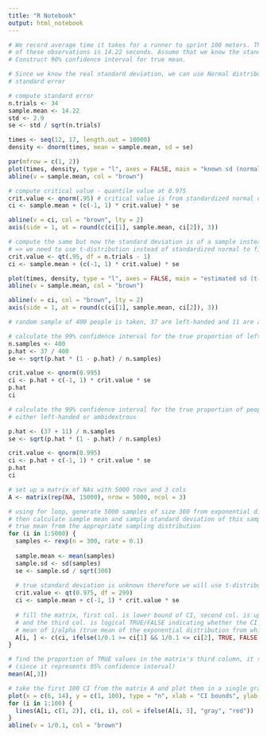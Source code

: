 ```yaml
---
title: "R Notebook"
output: html_notebook
---
```

```r
# We record average time it takes for a runner to sprint 100 meters. There are 34 observations and the mean 
# of these observations is 14.22 seconds. Assume that we know the standard deviation to be 2.9 seconds.
# Construct 90% confidence interval for true mean.

# Since we know the real standard deviation, we can use Normal distribution where we replace standard deviation with
# standard error

# compute standard error
n.trials <- 34
sample.mean <- 14.22
std <- 2.9
se <- std / sqrt(n.trials)

times <- seq(12, 17, length.out = 10000)
density <- dnorm(times, mean = sample.mean, sd = se)

par(mfrow = c(1, 2))
plot(times, density, type = "l", axes = FALSE, main = "known sd (normal dist.)")
abline(v = sample.mean, col = "brown")

# compute critical value - quantile value at 0.975
crit.value <- qnorm(.95) # critical value is from standardized normal distribution
ci <- sample.mean + (c(-1, 1) * crit.value) * se

abline(v = ci, col = "brown", lty = 2)
axis(side = 1, at = round(c(ci[1], sample.mean, ci[2]), 3))

# compute the same but now the standard deviation is of a sample instead of the population
# => we need to use t-distribution instead of standardized normal to find critical value
crit.value <- qt(.95, df = n.trials - 1)
ci <- sample.mean + (c(-1, 1) * crit.value) * se

plot(times, density, type = "l", axes = FALSE, main = "estimated sd (t-dist.)")
abline(v = sample.mean, col = "brown")

abline(v = ci, col = "brown", lty = 2)
axis(side = 1, at = round(c(ci[1], sample.mean, ci[2]), 3))
```
```r
# random sample of 400 people is taken, 37 are left-handed and 11 are ambidextrous 

# calculate the 99% confidence interval for the true proportion of left-handed-only people 
n.samples <- 400
p.hat <- 37 / 400
se <- sqrt(p.hat * (1 - p.hat) / n.samples)

crit.value <- qnorm(0.995)
ci <- p.hat + c(-1, 1) * crit.value * se
p.hat
ci
```
```r
# calculate the 99% confidence interval for the true proportion of people that are 
# either left-handed or ambidextrous

p.hat <- (37 + 11) / n.samples
se <- sqrt(p.hat * (1 - p.hat) / n.samples)

crit.value <- qnorm(0.995)
ci <- p.hat + c(-1, 1) * crit.value * se
p.hat
ci
```
```r
# set up a matrix of NAs with 5000 rows and 3 cols
A <- matrix(rep(NA, 15000), nrow = 5000, ncol = 3)

# using for loop, generate 5000 samples of size 300 from exponential distribution with rate equal to 0.1
# then calculate sample mean and sample standard deviation of this sample, find 95% conf. interval from for the 
# true mean from the appropriate sampling distribution
for (i in 1:5000) {
  samples <- rexp(n = 300, rate = 0.1)
  
  sample.mean <- mean(samples)
  sample.sd <- sd(samples)
  se <- sample.sd / sqrt(300)
  
  # true standard deviation is unknown therefore we will use t-distribution to find CI
  crit.value <- qt(0.975, df = 299)
  ci <- sample.mean + c(-1, 1) * crit.value * se
  
  # fill the matrix, first col. is lower bound of CI, second col. is upper bound of CI
  # and the third col. is logical TRUE/FALSE indicating whether the CI contains the true
  # mean of 1/alpha (true mean of the exponential distribution from which we obtained the samples)
  A[i, ] <- c(ci, ifelse(1/0.1 >= ci[1] && 1/0.1 <= ci[2], TRUE, FALSE))
}

# find the proportion of TRUE values in the matrix's third column, it should be close to 95% 
# (since it represents 95% confidence interval)
mean(A[,3])
```
```r
# take the first 100 CI from the matrix A and plot them in a single graph as horizontal lines
plot(x = c(6, 14), y = c(1, 100), type = "n", xlab = "CI bounds", ylab = "nth CI", main = "CIs vs true mean")
for (i in 1:100) {
  lines(A[i, c(1, 2)], c(i, i), col = ifelse(A[i, 3], "gray", "red"))
}
abline(v = 1/0.1, col = "brown")
```




